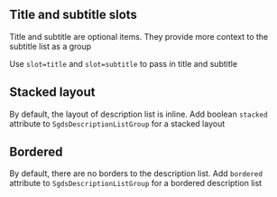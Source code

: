 ## Title and subtitle slots 

Title and subtitle are optional items. They provide more context to the subtitle list as a group 

Use `slot=title` and `slot=subtitle` to pass in title and subtitle 

<Canvas of={DescriptionListStories.OptionalTitleDescription}>
  <Story of={DescriptionListStories.OptionalTitleDescription} />
</Canvas>


## Stacked layout 

By default, the layout of description list is inline. Add boolean `stacked` attribute to `SgdsDescriptionListGroup` for a stacked layout 

<Canvas of={DescriptionListStories.Stacked}>
  <Story of={DescriptionListStories.Stacked} />
</Canvas>


## Bordered

By default, there are no borders to the  description list. Add `bordered` attribute to `SgdsDescriptionListGroup` for a bordered description list

<Canvas of={DescriptionListStories.Bordered}>
  <Story of={DescriptionListStories.Bordered} />
</Canvas>